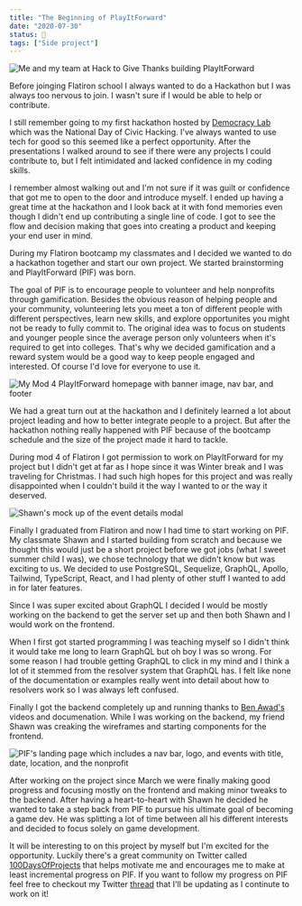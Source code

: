 ```yaml
---
title: "The Beginning of PlayItForward"
date: "2020-07-30"
status: 🌻
tags: ["Side project"]
---
```


<img
  src="/pif.jpg"
  alt="Me and my team at Hack to Give Thanks building PlayItForward"
/>

Before joinging Flatiron school I always wanted to do a Hackathon but I was always too nervous to join. I wasn't sure if I would be able to help or contribute. 

I still remember going to my first hackathon hosted by [Democracy Lab](https://democracylab.org/index/?section=Home) which was the National Day of Civic Hacking. I've always wanted to use tech for good so this seemed like a perfect opportunity. After the presentations I walked around to see if there were any projects I could contribute to, but I felt intimidated and lacked confidence in my coding skills. 

I remember almost walking out and I'm not sure if it was guilt or confidence that got me to open to the door and introduce myself. I ended up having a great time at the hackathon and I look back at it with fond memories even though I didn't end up contributing a single line of code. I got to see the flow and decision making that goes into creating a product and keeping your end user in mind.

During my Flatiron bootcamp my classmates and I decided we wanted to do a hackathon together and start our own project. We started brainstorming and PlayItForward (PIF) was born. 

The goal of PIF is to encourage people to volunteer and help nonprofits through gamification. Besides the obvious reason of helping people and your community, volunteering lets you meet a ton of different people with different perspectives, learn new skills, and explore opportunites you might not be ready to fully commit to. The original idea was to focus on students and younger people since the average person only volunteers when it's required to get into colleges. That's why we decided gamification and a reward system would be a good way to keep people engaged and interested. Of course I'd love for everyone to use it.

<img
  src="/mod4-pif.png"
  alt="My Mod 4 PlayItForward homepage with banner image, nav bar, and footer"
/>

We had a great turn out at the hackathon and I definitely learned a lot about project leading and how to better integrate people to a project. But after the hackathon nothing really happened with PIF because of the bootcamp schedule and the size of the project made it hard to tackle. 

During mod 4 of Flatiron I got permission to work on PlayItForward for my project but I didn't get at far as I hope since it was Winter break and I was traveling for Christmas. I had such high hopes for this project and was really disappointed when I couldn't build it the way I wanted to or the way it deserved.

<img src="/Event Detail.png" alt="Shawn's mock up of the event details modal" />

Finally I graduated from Flatiron and now I had time to start working on PIF. My classmate Shawn and I started building from scratch and because we thought this would just be a short project before we got jobs (what I sweet summer child I was), we chose technology that we didn't know but was exciting to us. We decided to use PostgreSQL, Sequelize, GraphQL, Apollo, Tailwind, TypeScript, React, and I had plenty of other stuff I wanted to add in for later features. 

Since I was super excited about GraphQL I decided I would be mostly working on the backend to get the server set up and then both Shawn and I would work on the frontend. 

When I first got started programming I was teaching myself so I didn't think it would take me long to learn GraphQL but oh boy I was so wrong. For some reason I had trouble getting GraphQL to click in my mind and I think a lot of it stemmed from the resolver system that GraphQL has. I felt like none of the documentation or examples really went into detail about how to resolvers work so I was always left confused. 

Finally I got the backend completely up and running thanks to [Ben Awad's](https://www.youtube.com/watch?v=sK9SjEjlz6U&feature=youtu.be) videos and documenation. While I was working on the backend, my friend Shawn was creaking the wireframes and starting components for the frontend.

<img
  src="/PIF-landing-page.png"
  alt="PIF's landing page which includes a nav bar, logo, and events with title, date, location, and the nonprofit"
/>

After working on the project since March we were finally making good progress and focusing mostly on the frontend and making minor tweaks to the backend. After having a heart-to-heart with Shawn he decided he wanted to take a step back from PIF to pursue his ultimate goal of becoming a game dev. He was splitting a lot of time between all his different interests and decided to focus solely on game development. 

It will be interesting to on this project by myself but I'm excited for the opportunity. Luckily there's a great community on Twitter called [100DaysOfProjects](https://twitter.com/100ProjectDays) that helps motivate me and encourages me to make at least incremental progress on PIF. If you want to follow my progress on PIF feel free to checkout my Twitter [thread](https://twitter.com/jenkens_/status/1286503197364744192?s=20) that I'll be updating as I continute to work on it!
